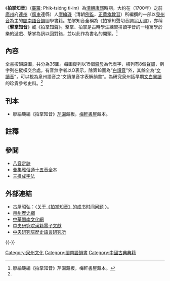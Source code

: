 {{infobox Book
| name           = 拍掌知音<br>{{small|《拍掌知聲切音調平仄圖》}}
| orig title     =  
| translator     =
| image          = 
| author         = 廖綸璣
| cover_artist   = 
| country        = [[中國|中國]]
| language       = [[中文|中文]]
| genre          = 音韻圖學
| publisher      = [[梅軒書屋|梅軒書屋]][[藏本|藏本]]
| release_date   = 約（公元1700年）之前
| media_type     = [[線裝書|線裝書]]
| pages          = 36圖
}}
{{Infobox Hokkien name
| title      = 拍掌知音
| hanji      = 拍掌知音
| poj        = Phek-chióng Ti-im
| sinbhundzi = 
| hanlo      = 
| tl         = Phik-tsióng Ti-im
| bp         = Pīkziǒng Dīyīm
| hongim     = 
| hokkienipa = 
| lm         = 
| image      = 
| image_size = 
| caption    = 
}}

《'''拍掌知音'''》（[[臺羅|臺羅]]: Phik-tsióng ti-im）為[[清朝|清朝]][[康熙|康熙]]時期，大約在（1700年）之前[[廣州|廣州]]府[[連州|連州]]（[[廣東|廣東]]連縣）人[[廖綸璣|廖綸璣]]（清朝[[例監|例監]]，[[正黄旗|正黄旗]][[教習|教習]]）所編撰的一部以[[泉州話|泉州音]]為主的[[閩南語|閩南語]][[音韻|音韻]]圖學書籍。拍掌知音全稱為《拍掌知聲切音調[[平仄|平仄]]圖》，亦稱《'''擊掌知音'''》或《拍掌知聲》。擊掌、拍掌是古時學生練習拼讀字音的一種寓學於樂的遊戲、擊掌為訊以回對錯，並以此作為書名的開頭。<ref name=hittone>廖綸璣編《拍掌知音》芹園藏板，梅軒書屋藏本。</ref>

==內容==
全書按韻設圖，共分為36圖。每圖縱列以15個[[聲母|聲母]]為代表字，橫列有8個[[聲調|聲調]]，例字列在縱橫交合處。有音無字者以O表示，除第18圖為“[[白讀音|白讀音]]”外，其餘全為“[[文讀音|文讀音]]”，可以視為泉州語音之“文讀單音字表解韻書”。為研究泉州話早期[[文白异读|文白異讀]]的珍貴參考史料。<ref name=hittone/>

==刊本==
*廖綸璣編《拍掌知音》[[芹園|芹園]]藏板，[[梅軒書屋|梅軒書屋]]藏本。

==註釋==
{{reflist}}

==參閲==
*[[八音定訣|八音定訣]]
*[[彙集雅俗通十五音全本|彙集雅俗通十五音全本]]
*[[三推成字法|三推成字法]]

==外部連結==
{{refbegin|2}}
*古屋昭弘：〈[http://www.nssd.org/articles/article_read.aspx?id=1003300699 关于《拍掌知音》的成书时间问题] {{Wayback|url=http://www.nssd.org/articles/article_read.aspx?id=1003300699 |date=20201225004335 }}〉。
*[http://qzhnet.dnscn.cn/ 泉州歷史網] {{Wayback|url=http://qzhnet.dnscn.cn/ |date=20080919183519 }}
*[https://web.archive.org/web/20060702195843/http://www.mnwh.org/Main.asp 中華閩南文化網]
*[http://www.sinica.edu.tw/~tdbproj/handy1/ 中央研究院漢籍電子文獻] {{Wayback|url=http://www.sinica.edu.tw/~tdbproj/handy1/ |date=20060213100741 }}
*[http://www.ihp.sinica.edu.tw/ 中央研究院歷史語言研究所] {{Wayback|url=http://www.ihp.sinica.edu.tw/ |date=20100424033054 }}
{{refend}}
{{-}}
{{閩南語辭典}}

[[Category:泉州文化|Category:泉州文化]]
[[Category:閩南語韻書|Category:閩南語韻書]]
[[Category:中國古典典籍|Category:中國古典典籍]]